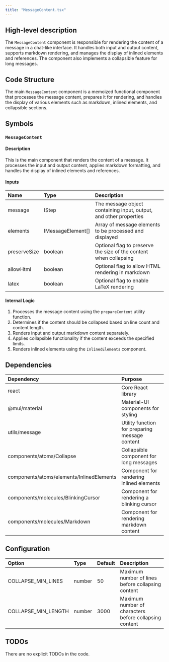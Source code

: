 ```yaml
---
title: "MessageContent.tsx"
---
```


## High-level description
The `MessageContent` component is responsible for rendering the content of a message in a chat-like interface. It handles both input and output content, supports markdown rendering, and manages the display of inlined elements and references. The component also implements a collapsible feature for long messages.

## Code Structure
The main `MessageContent` component is a memoized functional component that processes the message content, prepares it for rendering, and handles the display of various elements such as markdown, inlined elements, and collapsible sections.

## Symbols

### `MessageContent`
#### Description
This is the main component that renders the content of a message. It processes the input and output content, applies markdown formatting, and handles the display of inlined elements and references.

#### Inputs
| Name | Type | Description |
|:-----|:-----|:------------|
| message | IStep | The message object containing input, output, and other properties |
| elements | IMessageElement[] | Array of message elements to be processed and displayed |
| preserveSize | boolean | Optional flag to preserve the size of the content when collapsing |
| allowHtml | boolean | Optional flag to allow HTML rendering in markdown |
| latex | boolean | Optional flag to enable LaTeX rendering |

#### Internal Logic
1. Processes the message content using the `prepareContent` utility function.
2. Determines if the content should be collapsed based on line count and content length.
3. Renders input and output markdown content separately.
4. Applies collapsible functionality if the content exceeds the specified limits.
5. Renders inlined elements using the `InlinedElements` component.

## Dependencies
| Dependency | Purpose |
|:-----------|:--------|
| react | Core React library |
| @mui/material | Material-UI components for styling |
| utils/message | Utility function for preparing message content |
| components/atoms/Collapse | Collapsible component for long messages |
| components/atoms/elements/InlinedElements | Component for rendering inlined elements |
| components/molecules/BlinkingCursor | Component for rendering a blinking cursor |
| components/molecules/Markdown | Component for rendering markdown content |

## Configuration
| Option | Type | Default | Description |
|:-------|:-----|:--------|:------------|
| COLLAPSE_MIN_LINES | number | 50 | Maximum number of lines before collapsing content |
| COLLAPSE_MIN_LENGTH | number | 3000 | Maximum number of characters before collapsing content |

## TODOs
There are no explicit TODOs in the code.